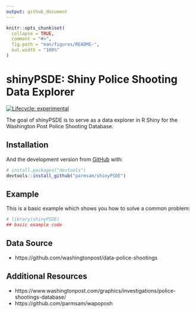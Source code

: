 ```yaml
---
output: github_document
---
```


<!-- README.md is generated from README.Rmd. Please edit that file -->

```r
knitr::opts_chunk$set(
  collapse = TRUE,
  comment = "#>",
  fig.path = "man/figures/README-",
  out.width = "100%"
)
```

# shinyPSDE: Shiny Police Shooting Data Explorer

<!-- badges: start -->
[![Lifecycle: experimental](https://img.shields.io/badge/lifecycle-experimental-orange.svg)](https://lifecycle.r-lib.org/articles/stages.html#experimental)
<!-- badges: end -->

The goal of shinyPSDE is to serve as a data explorer in R Shiny for the Washington Post Police Shooting Database.

## Installation

And the development version from [GitHub](https://github.com/) with:

``` r
# install.packages("devtools")
devtools::install_github("parmsam/shinyPSDE")
```
## Example

This is a basic example which shows you how to solve a common problem:

```r
# library(shinyPSDE)
## basic example code
```

## Data Source
- https://github.com/washingtonpost/data-police-shootings

## Additional Resources
- https://www.washingtonpost.com/graphics/investigations/police-shootings-database/
- https://github.com/parmsam/wapoposh
